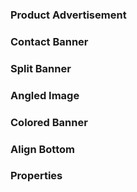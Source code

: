 
<Meta of={CtaPaidStories} />

### Product Advertisement

<Canvas className="sbdocs-nopadding" of={CtaPaidStories.ProductAdvertisement} />

### Contact Banner

<Canvas className="sbdocs-nopadding" of={CtaPaidStories.ContactBanner} />

### Split Banner

<Canvas className="sbdocs-nopadding" of={CtaPaidStories.SplitBanner} />

### Angled Image

<Canvas className="sbdocs-nopadding" of={CtaPaidStories.AngledImage} />

### Colored Banner

<Canvas className="sbdocs-nopadding" of={CtaPaidStories.ColoredBanner} />

### Align Bottom

<Canvas className="sbdocs-nopadding" of={CtaPaidStories.AlignBottom} />

### Properties

<ArgTypes />
